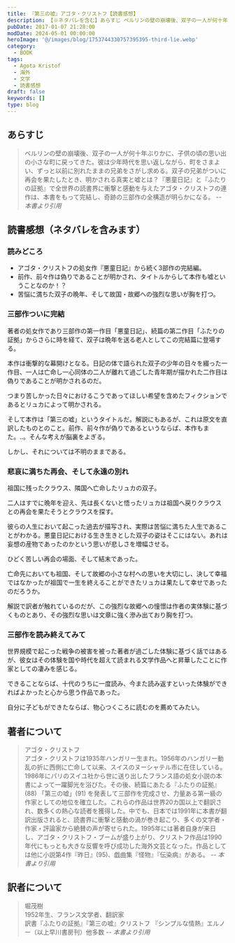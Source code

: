 ```yaml
---
title: 『第三の嘘』アゴタ・クリストフ【読書感想】
description: 【※ネタバレを含む】あらすじ ベルリンの壁の崩壊後、双子の一人が何十年ぶりかに、子供の頃の思い出の小さな町に戻ってきた。彼は少年時代を思い返しながら、町をさまよい、ずっと以前に別れたままの兄弟をさがし求める。双子の兄弟がついに再会を果たしたとき、明かされる真実と嘘とは？
pubDate: 2017-01-07 21:28:00
modDate: 2024-05-01 00:00:00
heroImage: '@/images/blog/1753744330757395395-third-lie.webp'
category:
  - BOOK
tags:
  - Agota Kristof
  - 海外
  - 文学
  - 読書感想
draft: false
keywords: []
type: blog
---
```



## あらすじ

> ベルリンの壁の崩壊後、双子の一人が何十年ぶりかに、子供の頃の思い出の小さな町に戻ってきた。彼は少年時代を思い返しながら、町をさまよい、ずっと以前に別れたままの兄弟をさがし求める。双子の兄弟がついに再会を果たしたとき、明かされる真実と嘘とは？『悪童日記』と『ふたりの証拠』で全世界の読書界に衝撃と感動を与えたアゴタ・クリストフの連作は、本書をもって完結し、奇跡の三部作の全構造が明らかになる。 <cite>-- 本書より引用</cite>

## 読書感想（ネタバレを含みます）

### 読みどころ

- アゴタ・クリストフの処女作『悪童日記』から続く3部作の完結編。
- 前作、前々作は偽りであることが明かされ、タイトルからして本作も嘘ということなのか！？
- 苦悩に満ちた双子の晩年、そして故国・故郷への強烈な思いが胸を打つ。

### 三部作ついに完結

著者の処女作であり三部作の第一作目「悪童日記」、続篇の第二作目「ふたりの証拠」からさらに時を経て、双子は晩年を送る老人としてこの完結篇に登場する。

<BlogCard
  title='『悪童日記』アゴタ・クリストフ【読書感想・あらすじ】'
  description='あらすじ 戦争が激しさを増し、双子の「ぼくら」は、小さな町に住むおばあちゃんのもとへ疎開した。その日から、ぼくらの過酷な日々が始まった。人間の醜さや哀しさ、世の不条理――非常な現実を目にするたびに、ぼくらはそれを克明に日記にしるす。戦争が暗い影を落とすなか、ぼくらはしたたかに生き抜いていく。人間の真'
  url='https://www.neputa-note.net/2016/11/epi/'
  domain='www.neputa-note.net'
/>

<BlogCard
  title='『ふたりの証拠』アゴタ・クリストフ【読書感想・あらすじ】'
  description='ふたりの証拠 (アゴタ・クリストフ) のあらすじと感想。戦争は終わった過酷な時代を生き延びた双子の兄弟一人は国境を越えて向こうの国へ。一人はおばあちゃんの家がある故国に留まり、別れた兄弟のために手記を描き続ける。厳しい新体制が支配する国で、彼がなにを求め、どう生きたかを伝えるために――強烈な'
  url='https://www.neputa-note.net/2016/12/epi/'
  domain='www.neputa-note.net'
/>

本作は衝撃的な幕開けとなる。日記の体で語られた双子の少年の日々を綴った一作目、一人は亡命し一心同体の二人が離れて過ごした青年期が描かれた二作目は偽りであることが明かされるのだ。

つまり苦しかった日々におけるこうであってほしい希望を含めたフィクションであるとリュカによって明かされる。

そして本作は「第三の嘘」というタイトルだ。解説にもあるが、これは原文を直訳したものとのこと。前作、前々作が偽りであるというならば、本作もまた。..。そんな考えが脳裏をよぎる。

しかし、それについては不明のままである。

### 悲哀に満ちた再会、そして永遠の別れ

祖国に残ったクラウス、隣国へ亡命したリュカの双子。

二人はすでに晩年を迎え、先は長くないと悟ったリュカは祖国へ戻りクラウスとの再会を果たそうとクラウスを探す。

彼らの人生において起こった過去が描写され、実際は苦悩に満ちた人生であることがわかる。悪童日記における生き生きとした双子の姿はそこにはない。あれは妄想の産物であったのかという思いが悲しさを増幅させる。

ひどく苦しい再会の場面、そして結末であった。

亡命先においても祖国、そして故郷の小さな村への思いを大切にし、決して幸福ではなかったが祖国で一生を終えることができたリュカは果たして幸せであったのだろうか。

解説で訳者が触れているのだが、この強烈な故郷への憧憬は作者の実体験に基づくものとあり、その強烈な思いは文章に強く滲み出ており胸を打つ。

### 三部作を読み終えてみて

世界規模で起こった戦争の被害を被った著者が過ごした体験に基づく話ではあるが、彼女はその体験を国や時代を超えて読まれる文学作品へと昇華したことに作家としての凄みを感じる。

できることならば、十代のうちに一度読み、今また読み返すといった体験ができればよかったと心から思う作品であった。

自分に子どもができたならば、物心つくころに読むのを薦めてみたい。

## 著者について

> アゴタ・クリストフ<br />
> アゴタ・クリストフは1935年ハンガリー生まれ。1956年のハンガリー動乱の折に西側に亡命して以来、スイスのヌーシャテル市に在住している。<br />
> 1986年にパリのスイユ社から世に送り出したフランス語の処女小説の本書によって一躍脚光を浴びた。その後、続篇にあたる『ふたりの証拠』(88) 「第三の嘘」(91) を発表して三部作を完成させ、力量ある第一級の作家としての地位を確立した。これらの作品は世界20カ国以上で翻訳され、数多くの熱心な読者を獲得した。中でも、日本では1991年に本書が翻訳出版されると、読書界に衝撃と感動の渦が巻き起こり、多くの文学者・作家・評論家から絶賛の声が寄せられた。1995年には著者自身が来日し、アゴタ・クリストフ・ブームが盛り上がり、クリストフ作品は1990年代にもっとも大きな反響を呼び成功した海外文芸となった。作品としては他に小説第4作『昨日』(95)、戯曲集『怪物』『伝染病』がある。 <cite>-- 本書より引用</cite>

## 訳者について

> 堀茂樹<br />
> 1952年生、フランス文学者、翻訳家<br />
> 訳書『ふたりの証拠』『第三の嘘』クリストフ 『シンプルな情熱』エルノー（以上早川書房刊）他多数 <cite>-- 本書より引用</cite>

<div class='not-prose'>
  <div data-vc_mylinkbox_id='886764355'></div>
</div>
